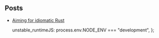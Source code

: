 
## Posts

- [Aiming for idiomatic Rust](/blog/aiming-for-idiomatic-rust)

  unstable_runtimeJS: process.env.NODE_ENV === "development",
};

